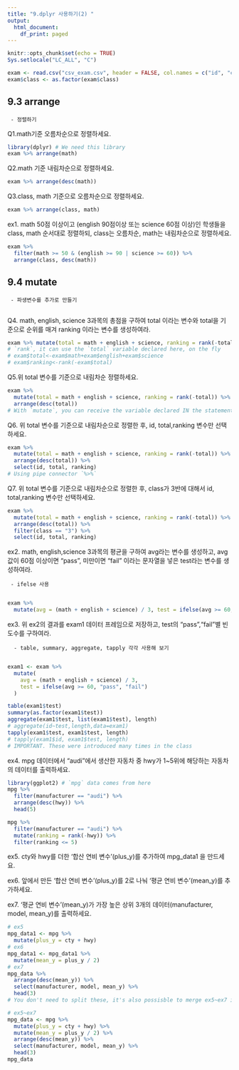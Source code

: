 ---
title: "9.dplyr 사용하기(2) "
output:
  html_document:
    df_print: paged
---

```{r setup, include=FALSE}
knitr::opts_chunk$set(echo = TRUE)
Sys.setlocale("LC_ALL", "C")
```

```{r}
exam <- read.csv("csv_exam.csv", header = FALSE, col.names = c("id", "class", "math", "english", "science"))
exam$class <- as.factor(exam$class)
```

## 9.3 arrange

```         
 - 정렬하기
```

Q1.math기준 오름차순으로 정렬하세요.

```{r}
library(dplyr) # We need this library
exam %>% arrange(math)
```

Q2.math 기준 내림차순으로 정렬하세요.

```{r}
exam %>% arrange(desc(math))
```

Q3.class, math 기준으로 오름차순으로 정렬하세요.

```{r}
exam %>% arrange(class, math)
```

ex1. math 50점 이상이고 (english 90점이상 또는 science 60점 이상)인 학생들을 class, math 순서대로 정렬하되, class는 오름차순, math는 내림차순으로 정렬하세요.

```{r}
exam %>%
  filter(math >= 50 & (english >= 90 | science >= 60)) %>%
  arrange(class, desc(math))
```

## 9.4 mutate

```         
 - 파생변수를 추가로 만들기 
 
```

Q4. math, english, science 3과목의 총점을 구하여 total 이라는 변수와 total을 기준으로 순위를 매겨 ranking 이라는 변수를 생성하여라.

```{r}
exam %>% mutate(total = math + english + science, ranking = rank(-total))
# `rank`, it can use the `total` variable declared here, on the fly
# exam$total<-exam$math+exam$english+exam$science
# exam$ranking<-rank(-exam$total)
```

Q5.위 total 변수를 기준으로 내림차순 정렬하세요.

```{r}
exam %>%
  mutate(total = math + english + science, ranking = rank(-total)) %>%
  arrange(desc(total))
# With `mutate`, you can receive the variable declared IN the statement itself, resulting in shorter syntax.
```

Q6. 위 total 변수를 기준으로 내림차순으로 정렬한 후, id, total,ranking 변수만 선택하세요.

```{r}
exam %>%
  mutate(total = math + english + science, ranking = rank(-total)) %>%
  arrange(desc(total)) %>%
  select(id, total, ranking)
# Using pipe connector `%>%`
```

Q7. 위 total 변수를 기준으로 내림차순으로 정렬한 후, class가 3반에 대해서 id, total,ranking 변수만 선택하세요.

```{r}
exam %>%
  mutate(total = math + english + science, ranking = rank(-total)) %>%
  arrange(desc(total)) %>%
  filter(class == "3") %>%
  select(id, total, ranking)
```

ex2. math, english,science 3과목의 평균을 구하여 avg라는 변수를 생성하고, avg 값이 60점 이상이면 "pass", 미만이면 "fail" 이라는 문자열을 넣은 test라는 변수를 생성하여라.

```         
 - ifelse 사용
  
```

```{r}
exam %>%
  mutate(avg = (math + english + science) / 3, test = ifelse(avg >= 60, "pass", "fail"))
```

ex3. 위 ex2의 결과를 exam1 데이터 프레임으로 저장하고, test의 "pass","fail"별 빈도수를 구하여라.

```         
  - table, summary, aggregate, tapply 각각 사용해 보기 
 
```

```{r}
exam1 <- exam %>%
  mutate(
    avg = (math + english + science) / 3,
    test = ifelse(avg >= 60, "pass", "fail")
  )

table(exam1$test)
summary(as.factor(exam1$test))
aggregate(exam1$test, list(exam1$test), length)
# aggregate(id~test,length,data=exam1)
tapply(exam1$test, exam1$test, length)
# tapply(exam1$id, exam1$test, length)
# IMPORTANT. These were introduced many times in the class
```

ex4. mpg 데이터에서 "audi"에서 생산한 자동차 중 hwy가 1\~5위에 해당하는 자동차의 데이터를 출력하세요.

```{r}
library(ggplot2) # `mpg` data comes from here
mpg %>%
  filter(manufacturer == "audi") %>%
  arrange(desc(hwy)) %>%
  head(5)

mpg %>%
  filter(manufacturer == "audi") %>%
  mutate(ranking = rank(-hwy)) %>%
  filter(ranking <= 5)
```

ex5. cty와 hwy를 더한 '합산 연비 변수'(plus_y)를 추가하여 mpg_data1 을 만드세요.

ex6. 앞에서 만든 '합산 연비 변수'(plus_y)를 2로 나눠 '평균 연비 변수'(mean_y)를 추가하세요.

ex7. '평균 연비 변수'(mean_y)가 가장 높은 상위 3개의 데이터(manufacturer, model, mean_y)를 출력하세요.

```{r}
# ex5
mpg_data1 <- mpg %>%
  mutate(plus_y = cty + hwy)
# ex6
mpg_data1 <- mpg_data1 %>%
  mutate(mean_y = plus_y / 2)
# ex7
mpg_data %>%
  arrange(desc(mean_y)) %>%
  select(manufacturer, model, mean_y) %>%
  head(3)
# You don't need to split these, it's also possisble to merge ex5~ex7 in one `%>%` chain
```

```{r}
# ex5~ex7
mpg_data <- mpg %>%
  mutate(plus_y = cty + hwy) %>%
  mutate(mean_y = plus_y / 2) %>%
  arrange(desc(mean_y)) %>%
  select(manufacturer, model, mean_y) %>%
  head(3)
mpg_data
```
